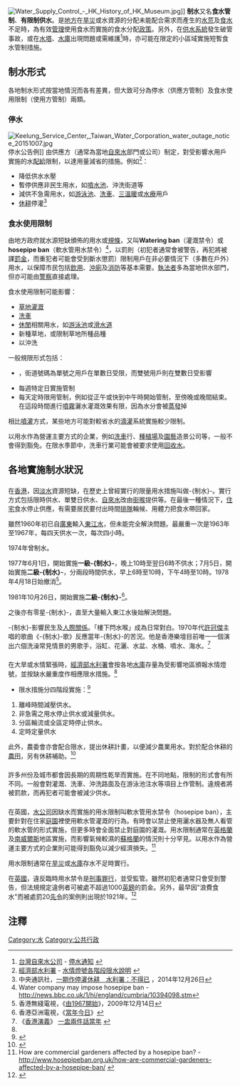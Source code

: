 {{多個問題|
{{refimprove|time=2015-02-12T19:44:15+00:00}}
{{globalize|time=2015-02-12T19:42:46+00:00}}
{{citation style|time=2015-02-12T19:43:52+00:00}}
}}
{{noteTA
|T=zh-cn:限水; zh-tw:限水; zh-hk:制水;
|1=zh-cn:限水; zh-tw:限水; zh-hk:制水;
}}

[[File:Water_Supply_Control_-_HK_History_of_HK_Museum.jpg|right]]]]
'''制水'''又名'''食水管制'''、'''有限制供水'''。是[[地方政府|地方]]在[[旱災|旱災]]或水資源的分配未能配合需求而產生的[[淡水#水資源淡水短缺问题与对策|水荒]]及[[饮用水|食水]]不足時，為有效[[管理|管理]]使用食水而實施的食水分配[[政策|政策]]。另外，在[[供水系統|供水系統]]發生破管事故，或在[[水塔|水塔]]、[[水庫|水庫]]出現問題或需維護<ref>[[台灣自來水公司|台灣自來水公司]] - [http://www.water.gov.tw/06news/news_a_list.asp 停水通知] {{Wayback|url=http://www.water.gov.tw/06news/news_a_list.asp |date=20150208081937 }}</ref>時，亦可能在限定的小區域實施短暫食水管制措施。

==制水形式==
各地制水形式按當地情況而各有差異，但大致可分為停水（供應方管制）及食水使用限制（使用方管制）兩類。

===停水===
[[File:Keelung_Service_Center,_Taiwan_Water_Corporation_water_outage_notice_20151007.jpg|thumb]]停水公告例]]
由供應方（通常為當地[[自來水|自來水]]部門或公司）制定，對受影響水用戶實施的水[[配給|配給]]限制，以達用量減省的措施。例如<ref name="ref1">[[經濟部水利署|經濟部水利署]] - [http://www.wra.gov.tw/ct.asp?xItem=52446&CtNode=7880 水情燈號各階段限水說明] {{Wayback|url=http://www.wra.gov.tw/ct.asp?xItem=52446&CtNode=7880 |date=20150415034101 }}</ref>：
* 降低供水水壓
* 暫停供應非民生用水，如[[噴水池|噴水池]]、沖洗街道等
* 減供不急需用水，如[[游泳池|游泳池]]、[[洗車|洗車]]、[[三溫暖|三溫暖]]或[[水療|水療]]用戶
* [[休耕|休耕]]停灌<ref>中央通訊社，[http://www.cna.com.tw/news/firstnews/201412260334-1.aspx 一期作停灌休耕　水利署：不得已] {{Wayback|url=http://www.cna.com.tw/news/firstnews/201412260334-1.aspx |date=20170705074744 }}，2014年12月26日</ref>

===食水使用限制===
由地方政府就水源短缺頒佈的用水{{link-en|禁令|Ban}}或[[規條|規條]]，又叫'''Watering ban'''（灌溉禁令）或'''hosepipe ban'''（軟水管用水禁令）<ref>Water company may impose hosepipe ban - http://news.bbc.co.uk/1/hi/england/cumbria/10394098.stm</ref>，以罰則（初犯者通常會被警告，再犯將被課[[罰金|罰金]]，而重犯者可能會受到斷水懲罰）限制用戶在非必要情況下（多數在戶外）用水，以保障市民包括[[飲|飲用]]、[[抽水馬桶|沖廁]]及[[消防|消防]]等基本需要。[[執法|執法者]]多為當地供水部門，但亦可能由[[警察|警察]]直接處理。

食水使用限制可能影響：
*[[草地|草地]][[灌溉|灌溉]]
*[[洗車|洗車]]
*[[休閒|休閒]]相關用水，如[[游泳池|游泳池]]或[[滑水道|滑水道]]
*新種草地，或限制草地所種品種
*以{{link-en|軟水管|hose_(tubing)}}沖洗{{link-en|路面|Pavement}}

一般規限形式包括：
*{{link-en|單雙號管制|Odd-even rationing}}，街道號碼為單號之用戶在單數日受限，而雙號用戶則在雙數日受影響
*每週特定日實施管制
*每天定時限用管制，例如從正午或快到中午時開始管制，至傍晚或晚間結束。在這段時間進行[[噴霧|噴霧]]灑水灌溉效果有限，因為水分會被[[蒸發|蒸發]]掉

相比[[灌溉#.E5.96.B7.E7.81.8C|噴灌]]方式，某些地方可能對較省水的[[滴灌|滴灌]]系統實施較少限制。

以用水作為營運主要方式的企業，例如[[洗車|洗車]]行、[[種植場|種植場]]及[[園藝|園藝]]造景公司等，一般不會得到豁免。在限水季節中，洗車行業可能會被要求使用[[回收水|回收水]]。

==各地實施制水狀況==
=== {{HKG}} ===
{{main|香港供水}}

在[[香港|香港]]，因[[淡水|淡水]]資源短缺，在歷史上曾經實行的限量用水措施叫做-{制水}-。實行方式包括限時供水、單雙日供水、[[自來水|自來水]]改由[[街喉|街喉]]提供等。在最後一種情況下，[[住宅|住宅]]食水停止供應，有需要居民要付出時間[[排隊|排隊]]輪候、用體力把食水帶回家。

雖然1960年初已自[[廣東|廣東]]輸入[[東深供水工程|東江水]]，但未能完全解決問題。最嚴重一次是1963年至1967年，每四天供水一次，每次四小時。

1974年曾制水。

1977年6月1日，開始實施'''一級-{制水}-'''，晚上10時至翌日6時不供水；7月5日，開始實施'''二級-{制水}-'''，分兩段時間供水，早上6時至10時，下午4時至10時。1978年4月18日始撤消<ref>香港無綫電視，《[[由1967開始|由1967開始]]》，2009年12月14日</ref>。

1981年10月26日，開始實施'''二級-{制水}-'''<ref>香港亞洲電視，《[[當年今日|當年今日]]》</ref>。

之後亦有零星-{制水}-，直至大量輸入東江水後始解決問題。

-{制水}-影響民生及[[人際關係|人際關係]]。「樓下閂水喉」成為日常對白。1970年代[[許冠傑|許冠傑]]主唱的歌曲《-{制水}-歌》反應當年-{制水}-的苦況。他是香港樂壇目前唯一一個演出六個洗澡常見情景的男歌手，浴缸、花灑、水盆、水桶、噴水、海水。<ref>《[[香港演義|香港演義]]》 [http://programme.tvb.com/lifestyle/hkbackthen2/episode/5/#page-1 一盅兩件話當年] {{Wayback|url=http://programme.tvb.com/lifestyle/hkbackthen2/episode/5/#page-1 |date=20200918180134 }}</ref>

==={{ROC-TW}}===
在大旱或水情緊張時，[[經濟部水利署|經濟部水利署]]會按各地[[水庫|水庫]]存量為受影響地區頒報水情燈號，並按缺水嚴重度作相應限水措施。<ref name="ref1" />
*限水措施分四階段實施：<ref>{{cite web|title=枯旱預警通報燈號說明|url=http://www.wra.gov.tw/ct.asp?xItem=52446&CtNode=7880|publisher=經濟部水利署|accessdate=2015-02-09|deadurl=yes|archiveurl=https://web.archive.org/web/20150415034101/http://www.wra.gov.tw/ct.asp?xItem=52446&CtNode=7880|archivedate=2015-04-15}}</ref>
#離峰時間減壓供水。
#非急需之用水停止供水或減量供水。
#分區輪流或全區定時停止供水。
#定時定量供水

此外，農委會亦會配合限水，提出休耕計畫，以便減少農業用水。對於配合休耕的[[農田|農田]]，另有休耕補助。<ref>{{cite news|title=平農怨　農委會今晚宣布提高休耕補助|url=http://www.appledaily.com.tw/realtimenews/article/new/20150106/537290/|accessdate=2015-02-09|newspaper=蘋果日報|date=2015-01-06|archive-date=2016-08-23|archive-url=https://web.archive.org/web/20160823123502/http://www.appledaily.com.tw/realtimenews/article/new/20150106/537290|dead-url=no}}</ref>

==={{AUS}}===
{{main|澳洲用水限制}}
許多州份及城市都會因長期的周期性乾旱而實施{{link-en|澳洲用水限制|Water restrictions in Australia|用水限制}}。在不同地點，限制的形式會有所不同。一般會對灌溉、洗車、沖洗路面及在游泳池注水等項目上作管制。違規者將被罰款，而再犯者可能會被減少供水。

==={{UK}}===
在英國，[[水利產業|水公司]]因缺水而實施的用水限制叫軟水管用水禁令（hosepipe ban），主要針對在住家[[庭園|庭園]]裡使用軟水管灌溉的行為。有時會以禁止使用灑水器及無人看管的軟水管的形式實施，但更多時會全面禁止對庭園的灌溉。用水限制通常在[[英格蘭|英格蘭]]及[[南威爾斯|南威爾斯]]地區實施，而影響氣候較濕的[[蘇格蘭|蘇格蘭]]的情況則十分罕見。以用水作為營運主要方式的企業則可能得到豁免以減少經濟損失。<ref>How are commercial gardeners affected by a hosepipe ban? - http://www.hosepipeban.org.uk/how-are-commercial-gardeners-affected-by-a-hosepipe-ban/ {{Wayback|url=http://www.hosepipeban.org.uk/how-are-commercial-gardeners-affected-by-a-hosepipe-ban/ |date=20200813024140 }}</ref>

用水限制通常在[[旱災|旱災]]或[[水庫|水庫]]存水不足時實行。

在[[英國|英國]]，違反臨時用水禁令是[[刑事罪行|刑事罪行]]，並受{{link-en|1991年水利產業法規|Water Industry Act 1991}}監管。雖然初犯者通常只會受到警告，但法規規定違例者可被處不超過1000[[英鎊|英鎊]]的罰金。另外，最早因"浪費食水"而被處罰20[[先令|先令]]的案例則出現於1921年。<ref name="historyandpolicy">{{cite web|url=http://www.historyandpolicy.org/papers/policy-paper-75.html|title=Hosepipes, history and a sustainable future|last=Vanessa Taylor and Frank Trentmann|date=July 2008|work=History & Policy|publisher=History & Policy|accessdate=9 December 2010|location=[[United_Kingdom|United Kingdom]]|archive-url=https://web.archive.org/web/20130116012146/http://www.historyandpolicy.org/papers/policy-paper-75.html|archive-date=2013-01-16|dead-url=yes}}</ref>

== 注釋 ==
{{reflist|2}}

[[Category:水|Category:水]]
[[Category:公共行政|Category:公共行政]]